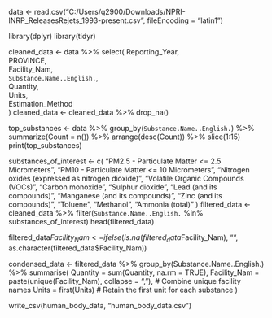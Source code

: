 
data <- read.csv("C:/Users/q2900/Downloads/NPRI-INRP_ReleasesRejets_1993-present.csv", fileEncoding = "latin1")

library(dplyr)
library(tidyr)

cleaned_data <- data %>%
  select(
    Reporting_Year,             
    PROVINCE,   
    Facility_Nam,               
    `Substance.Name..English.`,  
    Quantity,                   
    Units,                       
    Estimation_Method            
  )
cleaned_data <- cleaned_data %>%
  drop_na()

top_substances <- data %>%
  group_by(`Substance.Name..English.`) %>%
  summarize(Count = n()) %>%
  arrange(desc(Count)) %>%
  slice(1:15) 
print(top_substances)


substances_of_interest <- c(
  "PM2.5 - Particulate Matter <= 2.5 Micrometers",
  "PM10 - Particulate Matter <= 10 Micrometers",
  "Nitrogen oxides (expressed as nitrogen dioxide)",
  "Volatile Organic Compounds (VOCs)",
  "Carbon monoxide",
  "Sulphur dioxide",
  "Lead (and its compounds)",
  "Manganese (and its compounds)",
  "Zinc (and its compounds)",
  "Toluene",
  "Methanol",
  "Ammonia (total)"
)
filtered_data <- cleaned_data %>%
  filter(`Substance.Name..English.` %in% substances_of_interest)
head(filtered_data)

filtered_data$Facility_Nam <- ifelse(is.na(filtered_data$Facility_Nam), "", as.character(filtered_data$Facility_Nam))


condensed_data <- filtered_data %>%
  group_by(Substance.Name..English.) %>%
  summarise(
    Quantity = sum(Quantity, na.rm = TRUE),
    Facility_Nam = paste(unique(Facility_Nam), collapse = ", "),  # Combine unique facility names
    Units = first(Units)  # Retain the first unit for each substance
  )

write_csv(human_body_data, "human_body_data.csv")
